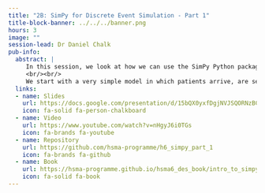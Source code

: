 ```yaml
---
title: "2B: SimPy for Discrete Event Simulation - Part 1"
title-block-banner: ../../../banner.png
hours: 3
image: ""
session-lead: Dr Daniel Chalk
pub-info:
  abstract: |
     In this session, we look at how we can use the SimPy Python package (which is built around generator functions) to build Discrete Event Simulations in Python.
     <br/><br/>
     We start with a very simple model in which patients arrive, are seen by a nurse, and then leave, before building up to multi-step models and models with branching pathways. We then explore how to record results from our simulation and explore the impact of changing the level of resources available or the distribution of inter-arrival times and activity durations.
  links:
  - name: Slides
    url: https://docs.google.com/presentation/d/15bQX0yxfDgjNVJSQORNzBCWVvbKI_LaTcbtYVKsvYcU/edit?usp=sharing
    icon: fa-solid fa-person-chalkboard
  - name: Video
    url: https://www.youtube.com/watch?v=nHgyJ6i0TGs
    icon: fa-brands fa-youtube
  - name: Repository
    url: https://github.com/hsma-programme/h6_simpy_part_1
    icon: fa-brands fa-github
  - name: Book
    url: https://hsma-programme.github.io/hsma6_des_book/intro_to_simpy.html
    icon: fa-solid fa-book
---
```

